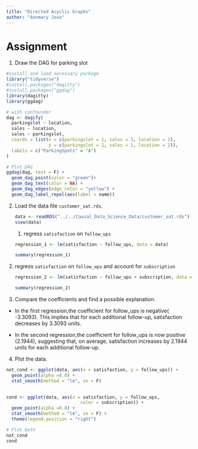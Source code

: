 ```yaml
---
title: "Directed Acyclic Graphs"
author: "Annmary Jose"
---
```


# Assignment 

1.  Draw the DAG for parking slot

```r
#install and load necessary package
library("tidyverse")
#install.packages("dagitty")
#install.packages("ggdag")
library(dagitty)
library(ggdag)

```

```r

# with confounder
dag <- dagify(
  parkingslot ~ location,
  sales ~ location,
  sales ~ parkingslot,
  coords = list(x = c(parkingslot = 1, sales = 3, location = 2),
                y = c(parkingslot = 1, sales = 1, location = 2)),
  labels = c("ParkingSpots" = "A")
)

# Plot DAG
ggdag(dag, text = F) +
  geom_dag_point(color = "green")+
  geom_dag_text(color = NA) +
  geom_dag_edges(edge_color = "yellow") +
  geom_dag_label_repel(aes(label = name))
```

2.  Load the data file `customer_sat.rds`.

    ```r
    data <- readRDS("../../Causal_Data_Science_Data/customer_sat.rds")
    view(data)
    ```

    1.  regress `satisfaction` on `follow_ups`

    ```r
    regression_1 <- lm(satisfaction ~ follow_ups, data = data)

    summary(regression_1)
    ```

```{=html}
<!-- -->
```
2.  regress `satisfaction` on `follow_ups` and account for `subscription`

    ```r

    regression_2 <- lm(satisfaction ~ follow_ups + subscription, data = data)

    summary(regression_2)


    ```

3.   Compare the coefficients and find a possible explanation.

-   In the first regression,the coefficient for follow_ups is negative( -3.3093). This implies that for each additional follow-up, satisfaction decreases by 3.3093 units.

-   In the second regression,the coefficient for follow_ups is now positive (2.1944), suggesting that, on average, satisfaction increases by 2.1944 units for each additional follow-up.

4.  Plot the data. 

```r

not_cond <- ggplot(data, aes(x = satisfaction, y = follow_ups)) +
  geom_point(alpha =0.8) +
  stat_smooth(method = "lm", se = F)

  
cond <- ggplot(data, aes(x = satisfaction, y = follow_ups,
                            color = subscription)) +
  geom_point(alpha =0.8) +
  stat_smooth(method = "lm", se = F) +
  theme(legend.position = "right")

# Plot both
not_cond
cond
```
